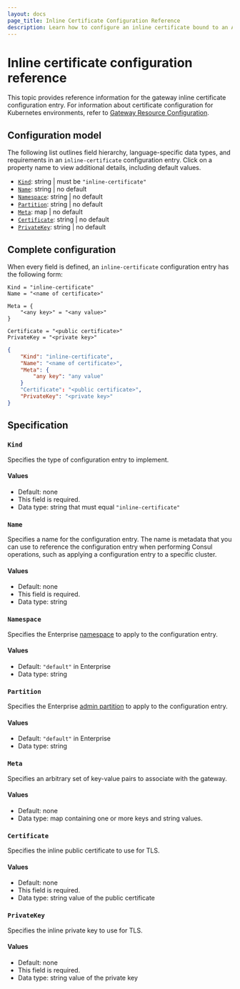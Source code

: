 ```yaml
---
layout: docs
page_title: Inline Certificate Configuration Reference
description: Learn how to configure an inline certificate bound to an API Gateway on VMs.
---
```


# Inline certificate configuration reference

This topic provides reference information for the gateway inline certificate
configuration entry. For information about certificate configuration for Kubernetes environments, refer to [Gateway Resource Configuration](/consul/docs/connect/gateways/api-gateway/configuration/gateway).

## Configuration model

The following list outlines field hierarchy, language-specific data types, and
requirements in an `inline-certificate` configuration entry. Click on a property name
to view additional details, including default values.

- [`Kind`](#kind): string | must be `"inline-certificate"`
- [`Name`](#name): string | no default
- [`Namespace`](#namespace): string | no default <EnterpriseAlert inline />
- [`Partition`](#partition): string | no default <EnterpriseAlert inline />
- [`Meta`](#meta): map | no default
- [`Certificate`](#certificate): string | no default
- [`PrivateKey`](#privatekey): string | no default

## Complete configuration

When every field is defined, an `inline-certificate` configuration entry has the following form:

<CodeTabs>

```HCL
Kind = "inline-certificate"
Name = "<name of certificate>"

Meta = {
	"<any key>" = "<any value>"
}

Certificate = "<public certificate>"
PrivateKey = "<private key>"
```

```JSON
{
	"Kind": "inline-certificate",
	"Name": "<name of certificate>",
	"Meta": {
		"any key": "any value"
	}
	"Certificate": "<public certificate>",
	"PrivateKey": "<private key>"
}
```

</CodeTabs>

## Specification

### `Kind`

Specifies the type of configuration entry to implement.

#### Values

- Default: none
- This field is required.
- Data type: string that must equal `"inline-certificate"`

### `Name`

Specifies a name for the configuration entry. The name is metadata that you can
use to reference the configuration entry when performing Consul operations, such
as applying a configuration entry to a specific cluster.

#### Values

- Default: none
- This field is required.
- Data type: string

### `Namespace` <EnterpriseAlert inline />

Specifies the Enterprise [namespace](/consul/docs/enterprise/namespaces) to apply to the configuration entry.

#### Values

- Default: `"default"` in Enterprise
- Data type: string

### `Partition` <EnterpriseAlert inline />

Specifies the Enterprise [admin partition](/consul/docs/enterprise/admin-partitions) to apply to the configuration entry.

#### Values

- Default: `"default"` in Enterprise
- Data type: string

### `Meta`

Specifies an arbitrary set of key-value pairs to associate with the gateway.

#### Values

- Default: none
- Data type: map containing one or more keys and string values.

### `Certificate`

Specifies the inline public certificate to use for TLS.

#### Values

- Default: none
- This field is required.
- Data type: string value of the public certificate

### `PrivateKey`

Specifies the inline private key to use for TLS.

#### Values

- Default: none
- This field is required.
- Data type: string value of the private key
